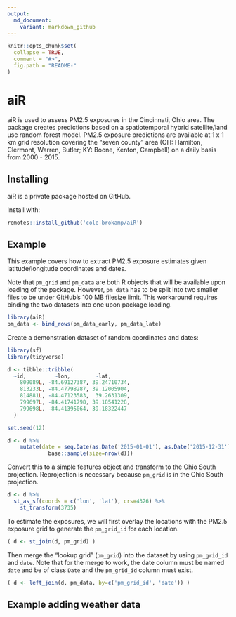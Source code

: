 ```yaml
---
output:
  md_document:
    variant: markdown_github
---
```


<!-- README.md is generated from README.Rmd. Please edit that file -->

```r
knitr::opts_chunk$set(
  collapse = TRUE,
  comment = "#>",
  fig.path = "README-"
)
```


# aiR

aiR is used to assess PM2.5 exposures in the Cincinnati, Ohio area. The package creates predictions based on a spatiotemporal hybrid satellite/land use random forest model. PM2.5 exposure predictions are available at 1 x 1 km grid resolution covering the "seven county" area (OH: Hamilton, Clermont, Warren, Butler; KY: Boone, Kenton, Campbell) on a daily basis from 2000 - 2015.

## Installing

aiR is a private package hosted on GitHub.

Install with:

```r
remotes::install_github('cole-brokamp/aiR')
```


## Example

This example covers how to extract PM2.5 exposure estimates given latitude/longitude coordinates and dates.

Note that `pm_grid` and `pm_data` are both R objects that will be available upon loading of the package. However, `pm_data` has to be split into two smaller files to be under GitHub's 100 MB filesize limit.  This workaround requires binding the two datasets into one upon package loading.

```r
library(aiR)
pm_data <- bind_rows(pm_data_early, pm_data_late)
```


Create a demonstration dataset of random coordinates and dates:

```r
library(sf)
library(tidyverse)

d <- tibble::tribble(
  ~id,         ~lon,        ~lat,
    809089L, -84.69127387, 39.24710734,
    813233L, -84.47798287, 39.12005904,
    814881L, -84.47123583,  39.2631309,
    799697L, -84.41741798, 39.18541228,
    799698L, -84.41395064, 39.18322447
  )

set.seed(12)

d <- d %>%
    mutate(date = seq.Date(as.Date('2015-01-01'), as.Date('2015-12-31'), by=1) %>%
             base::sample(size=nrow(d)))
```

Convert this to a simple features object and transform to the Ohio South projection. Reprojection is necessary because `pm_grid` is in the Ohio South projection.

```r
d <- d %>%
  st_as_sf(coords = c('lon', 'lat'), crs=4326) %>% 
    st_transform(3735)
```


To estimate the exposures, we will first overlay the locations with the PM2.5 exposure grid to generate the `pm_grid_id` for each location.

```r
( d <- st_join(d, pm_grid) )
```


Then merge the "lookup grid" (`pm_grid`) into the dataset by using `pm_grid_id` and `date`. Note that for the merge to work, the date column must be named `date` and be of class `Date` and the `pm_grid_id` column must exist.

```r
( d <- left_join(d, pm_data, by=c('pm_grid_id', 'date')) )
```


## Example adding weather data




